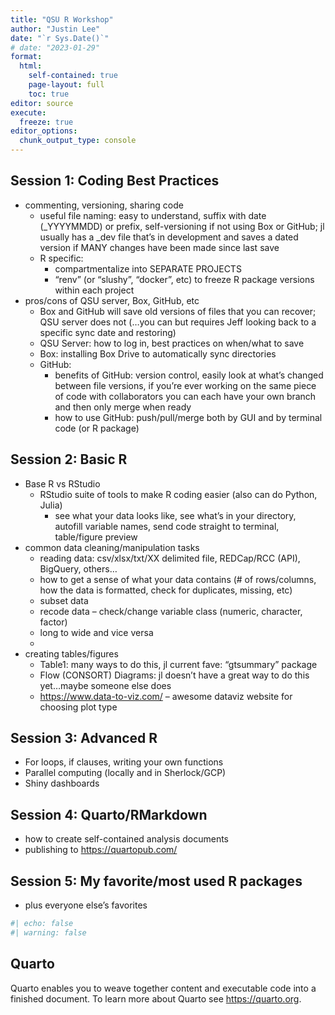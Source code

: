 ```yaml
---
title: "QSU R Workshop"
author: "Justin Lee"
date: "`r Sys.Date()`"
# date: "2023-01-29"
format:
  html:
    self-contained: true
    page-layout: full
    toc: true
editor: source
execute: 
  freeze: true
editor_options: 
  chunk_output_type: console
---
```


## Session 1: Coding Best Practices

-   commenting, versioning, sharing code
    -   useful file naming: easy to understand, suffix with date (\_YYYYMMDD) or prefix, self-versioning if not using Box or GitHub; jl usually has a \_dev file that's in development and saves a dated version if MANY changes have been made since last save
    -   R specific:
        -   compartmentalize into SEPARATE PROJECTS
        -   "renv" (or "slushy", "docker", etc) to freeze R package versions within each project
-   pros/cons of QSU server, Box, GitHub, etc
    -   Box and GitHub will save old versions of files that you can recover; QSU server does not (...you can but requires Jeff looking back to a specific sync date and restoring)
    -   QSU Server: how to log in, best practices on when/what to save
    -   Box: installing Box Drive to automatically sync directories
    -   GitHub:
        -   benefits of GitHub: version control, easily look at what's changed between file versions, if you're ever working on the same piece of code with collaborators you can each have your own branch and then only merge when ready
        -   how to use GitHub: push/pull/merge both by GUI and by terminal code (or R package)

## Session 2: Basic R

-   Base R vs RStudio
    -   RStudio suite of tools to make R coding easier (also can do Python, Julia)
        -   see what your data looks like, see what's in your directory, autofill variable names, send code straight to terminal, table/figure preview
-   common data cleaning/manipulation tasks
    -   reading data: csv/xlsx/txt/XX delimited file, REDCap/RCC (API), BigQuery, others...
    -   how to get a sense of what your data contains (# of rows/columns, how the data is formatted, check for duplicates, missing, etc)
    -   subset data
    -   recode data -- check/change variable class (numeric, character, factor)
    -   long to wide and vice versa
    -   
-   creating tables/figures
    -   Table1: many ways to do this, jl current fave: "gtsummary" package
    -   Flow (CONSORT) Diagrams: jl doesn't have a great way to do this yet...maybe someone else does
    -   <https://www.data-to-viz.com/> -- awesome dataviz website for choosing plot type

## Session 3: Advanced R

-   For loops, if clauses, writing your own functions
-   Parallel computing (locally and in Sherlock/GCP)
-   Shiny dashboards

## Session 4: Quarto/RMarkdown

-   how to create self-contained analysis documents
-   publishing to <https://quartopub.com/>

## Session 5: My favorite/most used R packages

-   plus everyone else's favorites

```r
#| echo: false
#| warning: false

```

## Quarto

Quarto enables you to weave together content and executable code into a finished document. To learn more about Quarto see <https://quarto.org>.
